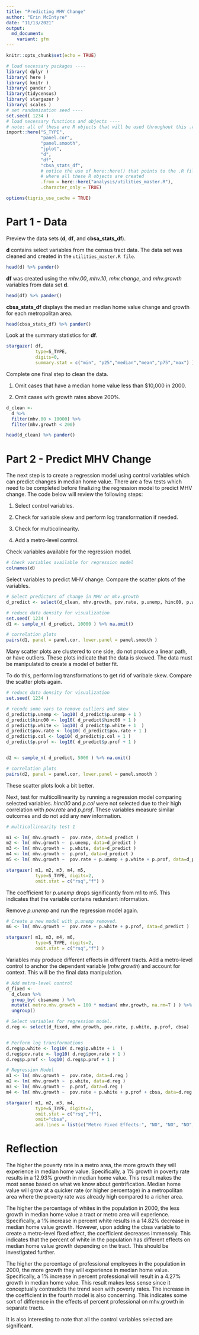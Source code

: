```yaml
---
title: "Predicting MHV Change"
author: "Erin McIntyre"
date: "11/13/2021"
output:
  md_document:
    variant: gfm
---
```


```r
knitr::opts_chunk$set(echo = TRUE)
```

```r

# load necessary packages ----
library( dplyr )
library( here )
library( knitr )
library( pander )
library(tidycensus)
library( stargazer )
library( scales )
# set randomization seed ----
set.seed( 1234 )
# load necessary functions and objects ----
# note: all of these are R objects that will be used throughout this .rmd file
import::here("S_TYPE",
             "panel.cor",
             "panel.smooth",
             "jplot",
             "d",
             "df",
             "cbsa_stats_df",
             # notice the use of here::here() that points to the .R file
             # where all these R objects are created
             .from = here::here("analysis/utilities_master.R"),
             .character_only = TRUE)

options(tigris_use_cache = TRUE)

```


# Part 1 - Data

Preview the data sets (**d**, **df**, and **cbsa_stats_df**).

**d** contains select variables from the census tract data. The data set was cleaned and created in the `utilities_master.R file`.


```r

head(d) %>% pander()

```

**df** was created using the *mhv.00*, *mhv.10*, *mhv.change*, and *mhv.growth* variables from data set **d**.

```r

head(df) %>% pander()

```

**cbsa_stats_df** displays the median median home value change and growth for each metropolitan area.

```r

head(cbsa_stats_df) %>% pander()

```

Look at the summary statistics for **df**. 

```r

stargazer( df, 
           type=S_TYPE, 
           digits=0, 
           summary.stat = c("min", "p25","median","mean","p75","max") )

```

Complete one final step to clean the data. 

  1) Omit cases that have a median home value less than $10,000 in 2000.

  2) Omit cases with growth rates above 200%.

```r

d_clean <-
  d %>% 
  filter(mhv.00 > 10000) %>% 
  filter(mhv.growth < 200)

head(d_clean) %>% pander()
```



# Part 2 - Predict MHV Change

 The next step is to create a regression model using control variables which can predict changes in median home value. There are a few tests which need
 to be completed before finalizing the regression model to predict MHV change. The code below will review the following steps:
 
 1) Select control variables.

 2) Check for variable skew and perform log transformation if needed.

 3) Check for multicolinearity.

 4) Add a metro-level control.


 
 Check variables available for the regression model.

```r

# Check variables available for regression model
colnames(d)

```

Select variables to predict MHV change. Compare the scatter plots of the variables.

```r

# Select predictors of change in MHV or mhv.growth
d_predict <- select(d_clean, mhv.growth, pov.rate, p.unemp, hinc00, p.white, p.col, p.prof)

# reduce data density for visualization
set.seed( 1234 )
d1 <- sample_n( d_predict, 10000 ) %>% na.omit()

# correlation plots
pairs(d1, panel = panel.cor, lower.panel = panel.smooth )

```


Many scatter plots are clustered to one side, do not produce a linear path, or have outliers. These plots indicate that the data is skewed. 
The data must be manipulated to create a model of better fit. 

To do this, perform log transformations to get rid of varibale skew. Compare the scatter plots again.

```r

# reduce data density for visualization
set.seed( 1234 )

# recode some vars to remove outliers and skew
d_predict$p.unemp <- log10( d_predict$p.unemp + 1 )
d_predict$hinc00 <- log10( d_predict$hinc00 + 1 )
d_predict$p.white <- log10( d_predict$p.white + 1  )
d_predict$pov.rate <- log10( d_predict$pov.rate + 1 )
d_predict$p.col <- log10( d_predict$p.col + 1 )
d_predict$p.prof <- log10( d_predict$p.prof + 1 )


d2 <- sample_n( d_predict, 5000 ) %>% na.omit()

# correlation plots
pairs(d2, panel = panel.cor, lower.panel = panel.smooth )

```


These scatter plots look a bit better. 

Next, test for multicollinearity by running a regression model comparing selected variables. 
*hinc00* and *p.col* were not selected due to their high correlation with *pov.rate* and *p.prof*.
These variables measure similar outcomes and do not add any new information.

```r

# multicollinearity test 1

m1 <- lm( mhv.growth ~  pov.rate, data=d_predict )
m2 <- lm( mhv.growth ~  p.unemp, data=d_predict )
m3 <- lm( mhv.growth ~  p.white, data=d_predict )
m4 <- lm( mhv.growth ~  p.prof, data=d_predict )
m5 <- lm( mhv.growth ~  pov.rate + p.unemp + p.white + p.prof, data=d_predict )

stargazer( m1, m2, m3, m4, m5,
           type=S_TYPE, digits=2,
           omit.stat = c("rsq","f") )


```


The coefficient for *p.unemp* drops significantly from m1 to m5. This indicates that the variable contains redundant
information.

Remove *p.unemp* and run the regression model again.

```r

# Create a new model with p.unemp removed.
m6 <- lm( mhv.growth ~  pov.rate + p.white + p.prof, data=d_predict )

stargazer( m1, m3, m4, m6,
           type=S_TYPE, digits=2,
           omit.stat = c("rsq","f") )


```

Variables may produce different effects in different tracts. 
Add a metro-level control to anchor the dependent variable (*mhv.growth*) and account for context.
This will be the final data manipulation.

```r

# Add metro-level control
d_fixed <- 
  d_clean %>%
  group_by( cbsaname ) %>%
  mutate( metro.mhv.growth = 100 * median( mhv.growth, na.rm=T ) ) %>%
  ungroup() 

# Select variables for regression model.
d.reg <- select(d_fixed, mhv.growth, pov.rate, p.white, p.prof, cbsa)


# Perform log transformations
d.reg$p.white <- log10( d.reg$p.white + 1  )
d.reg$pov.rate <- log10( d.reg$pov.rate + 1 )
d.reg$p.prof <- log10( d.reg$p.prof + 1 )

# Regression Model
m1 <- lm( mhv.growth ~  pov.rate, data=d.reg )
m2 <- lm( mhv.growth ~  p.white, data=d.reg )
m3 <- lm( mhv.growth ~  p.prof, data=d.reg )
m4 <- lm( mhv.growth ~  pov.rate + p.white + p.prof + cbsa, data=d.reg )

stargazer( m1, m2, m3, m4,
           type=S_TYPE, digits=2,
           omit.stat = c("rsq","f"),
           omit="cbsa",
           add.lines = list(c("Metro Fixed Effects:", "NO", "NO", "NO", "YES")) )

```



# Reflection


The higher the poverty rate in a metro area, the more growth they will
experience in median home value. Specifically, a 1% growth in poverty
rate results in a 12.93% growth in median home value. This result makes
the most sense based on what we know about gentrification. Median home
value will grow at a quicker rate (or higher percentage) in a
metropolitan area where the poverty rate was already high compared to a
richer area.

The higher the percentage of whites in the population in 2000, the
less growth in median home value a tract or metro area will experience.
Specifically, a 1% increase in percent white results in a 14.82%
decrease in median home value growth. However, upon adding the cbsa
variable to create a metro-level fixed effect, the coefficient decreases
immensely. This indicates that the percent of white in the population
has different effects on median home value growth depending on the
tract. This should be investigated further.

The higher the percentage of professional employees in the population
in 2000, the more growth they will experience in median home value.
Specifically, a 1% increase in percent professional will result in a
4.27% growth in median home value. This result makes less sense since it
conceptually contradicts the trend seen with poverty rates. The increase
in the coefficient in the fourth model is also concerning. This
indicates some sort of difference in the effects of percent professional
on mhv.growth in separate tracts.

It is also interesting to note that all the control variables selected
are significant.


